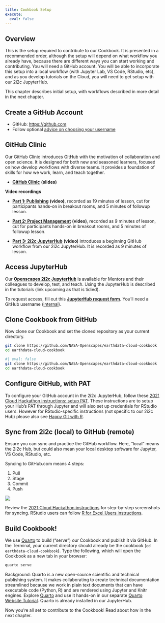 ```yaml
---
title: Cookbook Setup
execute:
  eval: false
---
```


## Overview

This is the setup required to contribute to our Cookbook. It is presented in a recommended order, although the setup will depend on what workflow you already have, because there are different ways you can start working and contributing. You will need a GitHub account. You will be able to incorporate this setup into a local workflow (with Jupyter Lab, VS Code, RStudio, etc), and as you develop tutorials on the Cloud, you will need to get setup with our 2i2c JupyterHub.

This chapter describes initial setup, with workflows described in more detail in the next chapter.

## Create a GitHub Account

-   GitHub: <https://github.com>
-   Follow optional [advice on choosing your username](https://happygitwithr.com/github-acct.html)

## GitHub Clinic

Our GitHub Clinic introduces GitHub with the motivation of collaboration and open science. It is designed for both new and seasoned learners, focused on how develop workflows with diverse teams. It provides a foundation of skills for how we work, learn, and teach together.

-   [**GitHub Clinic**](https://docs.google.com/presentation/d/1PzGAbEpNhT6CDPe1DCHf5-eVAjy-2R2D3VMHz7dY774/edit#slide=id.p) **(slides)**

**Video recordings**

-   [**Part 1: Publishing**](https://youtu.be/anrZwE3pIwQ) **(video)**, recorded as 19 minutes of lesson, cut for participants hands-on in breakout rooms, and 5 minutes of followup lesson.

-   [**Part 2: Project Management**](https://youtu.be/dDRDma-5_ww) **(video)**, recorded as 9 minutes of lesson, cut for participants hands-on in breakout rooms, and 5 minutes of followup lesson.

-   [**Part 3: 2i2c JupyterHub**](https://youtu.be/Lum7irkP6k8) **(video)** introduces a beginning GitHub workflow from our 2i2c JupyterHub. It is recorded as 9 minutes of lesson.

## Access JupyterHub

Our [**Openscapes 2i2c JupyterHub**](https://openscapes.2i2c.cloud/hub/) is available for Mentors and their colleagues to develop, test, and teach. Using the JupyterHub is described in the tutorials (link upcoming as that is tidied).

To request access, fill out this [**JupyterHub request form**](https://docs.google.com/forms/d/e/1FAIpQLSdcKar-yNnofiAVKlks79AgmQeM1beLCQM5TW_0__x_JU4B3g/viewform?usp=sf_link). You'll need a GitHub username ([internal](https://docs.google.com/spreadsheets/d/10Qg8YtUegXs9bepJzvK4UN54bX8BLXTrhxsjb2uV_6k/edit#gid=1824163684)).

## Clone Cookbook from GitHub

Now clone our Cookbook and set the cloned repository as your current directory.

``` bash
git clone https://github.com/NASA-Openscapes/earthdata-cloud-cookbook
cd earthdata-cloud-cookbook
```

```bash
#| eval: false
git clone https://github.com/NASA-Openscapes/earthdata-cloud-cookbook
cd earthdata-cloud-cookbook
```

## Configure GitHub, with PAT

To configure your GitHub account in the 2i2c JupyterHub, follow these [2021 Cloud Hackathon instructions: setup PAT](https://nasa-openscapes.github.io/2021-Cloud-Hackathon/tutorials/00_Setup.html#step-5.6.-setup-pat). These instructions are to setup your Hub's PAT through Jupyter and will also set up credentials for RStudio users. However for RStudio-specific instructions (not specific to our 2i2c Hub) please also see [Happy Git with R](https://happygitwithr.com/https-pat.html).

## Sync from 2i2c (local) to GitHub (remote)

Ensure you can sync and practice the GitHub workflow. Here, "local" means the 2i2c Hub, but could also mean your local desktop software for Jupyter, VS Code, RStudio, etc.

Syncing to GitHub.com means 4 steps:

1.  Pull
2.  Stage
3.  Commit
4.  Push

![](images/commit_steps.png){fig-align="center"}

Review the [2021 Cloud Hackathon instructions](https://nasa-openscapes.github.io/2021-Cloud-Hackathon/tutorials/00_Setup.html#step-5.-tracking-changes-optional) for step-by-step screenshots for syncing. RStudio users can follow [R for Excel Users instructions](https://rstudio-conf-2020.github.io/r-for-excel/github.html#sync-from-rstudio-local-to-github-remote).

## Build Cookbook!

We use [Quarto](https://quarto.org) to build ("serve") our Cookbook and publish it via GitHub. In the Terminal, your current directory should already be the cookbook (`cd earthdata-cloud-cookbook`). Type the following, which will open the Cookbook as a new tab in your browser:

``` bash
quarto serve
```

Background: Quarto is a new open-source scientific and technical publishing system. It makes collaborating to create technical documentation streamlined because we work in plain text documents that can have executable code (Python, R) and are rendered using Jupyter and Knitr engines. Explore [Quarto](https://quarto.org) and use it hands-on in our separate [Quarto Website Tutorial](https://openscapes.github.io/quarto-website-tutorial/). Quarto is already installed in our JupyterHub.

Now you're all set to contribute to the Cookbook! Read about how in the next chapter.
